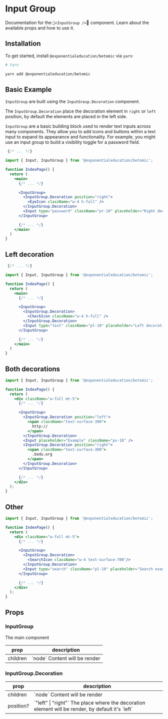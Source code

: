
# Input Group

Documentation for the `<InputGroup />` component. Learn about the available props and how to use it.

## Installation

To get started, install `@exponentialeducation/betomic` via `yarn`:

```bash
# Yarn

yarn add @exponentialeducation/betomic
```

## Basic Example

`InputGroup` are built using the `InputGroup.Decoration` component.

The `InputGroup.Decoration` place the decoration element in `right` or `left` position,
by default the elements are placed in the left side.

`InputGroup` are a basic building block used to render text inputs across many components.
They allow you to add icons and buttons within a text input to expand its appearance and functionality.
For example, you might use an input group to build a visibility toggle for a password field.

```jsx highlight=3,10-15
 {/* ... */}

import { Input, InputGroup } from '@exponentialeducation/betomic';

function IndexPage() {
  return (
    <main>
      {/* ... */}

      <InputGroup>
        <InputGroup.Decoration position="right">
          <EyeIcon className="w-4 h-full" />
        </InputGroup.Decoration>
        <Input type="password" className="pr-10" placeholder="Right decoration" />
      </InputGroup>

      {/* ... */}
    </main>
  )
}
```

<InputGroupBasicExample />

## Left decoration

```jsx highlight=3,10-15
 {/* ... */}

import { Input, InputGroup } from '@exponentialeducation/betomic';

function IndexPage() {
  return (
    <main>
      {/* ... */}

      <InputGroup>
        <InputGroup.Decoration>
          <CheckIcon className="w-4 h-full" />
        </InputGroup.Decoration>
        <Input type="text" className="pl-10" placeholder="Left decoration" />
      </InputGroup>

      {/* ... */}
    </main>
  )
}
```

<InputGroupLeftExample />

## Both decorations

```jsx highlight=1,9,15
import { Input, InputGroup } from '@exponentialeducation/betomic';

function IndexPage() {
  return (
    <div className="w-full mt-5">
      {/* ... */}

      <InputGroup>
        <InputGroup.Decoration position="left">
          <span className="text-surface-300">
            http://
          </span>
        </InputGroup.Decoration>
        <Input placeholder="Example" className="px-18" />
        <InputGroup.Decoration position="right">
          <span className="text-surface-300">
            .bedu.org
          </span>
        </InputGroup.Decoration>
      </InputGroup>

      {/* ... */}
    </div>
  );
}
```

<InputGroupComplexExample />

## Other

```jsx highlight=1,8-13
import { Input, InputGroup } from '@exponentialeducation/betomic';

function IndexPage() {
  return (
    <div className="w-full mt-5">
      {/* ... */}

      <InputGroup>
        <InputGroup.Decoration>
          <SearchIcon className="w-4 text-surface-700"/>
        </InputGroup.Decoration>
        <Input type="search" className="pl-10" placeholder="Search example..." />
      </InputGroup>

      {/* ... */}
    </div>
  );
}
```

<InputGroupSearchExample />

## Props

### InputGroup

The main component

<table className="min-w-full divide-y divide-gray-200">
  <thead>
    <tr>
      <th scope="col" className="border-l-0 border-r-0 px-6 py-3 text-left text-xs font-medium text-gray-500 uppercase tracking-wider">
        prop
      </th>
      <th scope="col" className="border-l-0 border-r-0 px-6 py-3 text-left text-xs font-medium text-gray-500 uppercase tracking-wider">
        description
      </th>
    </tr>
  </thead>
  <tbody className="divide-y divide-gray-200">
    <tr>
      <td className="border-l-0 border-r-0 px-6 py-4 text-sm font-medium text-gray-500">
        children
      </td>
      <td className="border-l-0 border-r-0 px-6 py-4 text-sm font-medium text-gray-500">
        `node` <span className="block">Content will be render</span>
      </td>
    </tr>
  </tbody>
</table>

### InputGroup.Decoration

<table className="min-w-full divide-y divide-gray-200">
  <thead>
    <tr>
      <th scope="col" className="border-l-0 border-r-0 px-6 py-3 text-left text-xs font-medium text-gray-500 uppercase tracking-wider">
        prop
      </th>
      <th scope="col" className="border-l-0 border-r-0 px-6 py-3 text-left text-xs font-medium text-gray-500 uppercase tracking-wider">
        description
      </th>
    </tr>
  </thead>
  <tbody className="divide-y divide-gray-200">
    <tr>
      <td className="border-l-0 border-r-0 px-6 py-4 text-sm font-medium text-gray-500">
        children
      </td>
      <td className="border-l-0 border-r-0 px-6 py-4 text-sm font-medium text-gray-500">
        `node` <span className="block">Content will be render</span>
      </td>
    </tr>
    <tr>
      <td className="border-l-0 border-r-0 px-6 py-4 text-sm font-medium text-gray-500">
        position?
      </td>
      <td className="border-l-0 border-r-0 px-6 py-4 text-sm font-medium text-gray-500">
        `"left" | "right"` <span className="block">The place where the decoration element will be render, by default it's `left`</span>
      </td>
    </tr>
  </tbody>
</table>